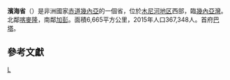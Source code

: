 {{Infobox settlement
| name                 = 滨海省
| settlement_type      = 省
| image_skyline        = 
| image_flag           = Bandera de la Provincia Litoral.png
| image_shield         = 
| image_map            = Litoral in Equatorial Guinea 2020.svg
| area_total_km2         = 6,665
| population_as_of       = 2015年
| population_footnotes   = <ref name=census2015>{{cite web |url=http://www.inege.gq/wp-content/uploads/2015/10/Censo2015_Folleto_R_Preliminares.pdf |title=Censo de población 2015–República de Guinea Ecuatorial |language=es |page=7 |publisher=INEGE |accessdate=2017-10-08 |archive-url=https://web.archive.org/web/20171008232028/http://www.inege.gq/wp-content/uploads/2015/10/Censo2015_Folleto_R_Preliminares.pdf |archive-date=2017-10-08 |dead-url=yes }}</ref>
| population_total       = 367,348
}}
'''濱海省'''（{{lang-es|Litoral}}）是非洲國家[[赤道幾內亞|赤道幾內亞]]的一個省，位於[[木尼河地区|木尼河地区]]西部，臨[[幾內亞灣|幾內亞灣]]。北鄰[[喀麥隆|喀麥隆]]，南鄰[[加彭|加彭]]。面積6,665平方公里，2015年人口367,348人。首府[[巴塔_(赤道幾內亞)|巴塔]]。

==參考文獻==
{{reflist}}

{{赤道幾內亞行政區劃}}

[[Category:赤道幾內亞行政區劃|L]]